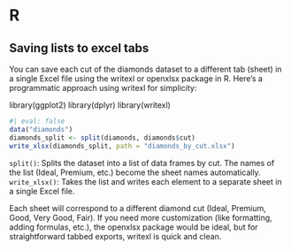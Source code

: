 # R

## Saving lists to excel tabs

You can save each cut of the diamonds dataset to a different tab (sheet) in a single Excel file using the writexl or openxlsx package in R. Here's a programmatic approach using writexl for simplicity:

library(ggplot2)
library(dplyr)
library(writexl)

```r
#| eval: false
data("diamonds")
diamonds_split <- split(diamonds, diamonds$cut)
write_xlsx(diamonds_split, path = "diamonds_by_cut.xlsx")
```

`split()`: Splits the dataset into a list of data frames by cut. The names of the list (Ideal, Premium, etc.) become the sheet names automatically.
`write_xlsx()`: Takes the list and writes each element to a separate sheet in a single Excel file.

Each sheet will correspond to a different diamond cut (Ideal, Premium, Good, Very Good, Fair).
If you need more customization (like formatting, adding formulas, etc.), the openxlsx package would be ideal, but for straightforward tabbed exports, writexl is quick and clean.